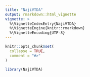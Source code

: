 ```yaml
---
title: "NajiVTDA"
output: rmarkdown::html_vignette
vignette: >
  %\VignetteIndexEntry{NajiVTDA}
  %\VignetteEngine{knitr::rmarkdown}
  %\VignetteEncoding{UTF-8}
---
```


```r
knitr::opts_chunk$set(
  collapse = TRUE,
  comment = "#>"
)
```

```r
library(NajiVTDA)
```
